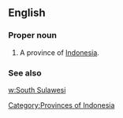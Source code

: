 ==English==

===Proper noun===
{{en-proper noun}}

# A province of [[Indonesia]].

===See also===
[[w:South Sulawesi]]

[[Category:Provinces of Indonesia]]